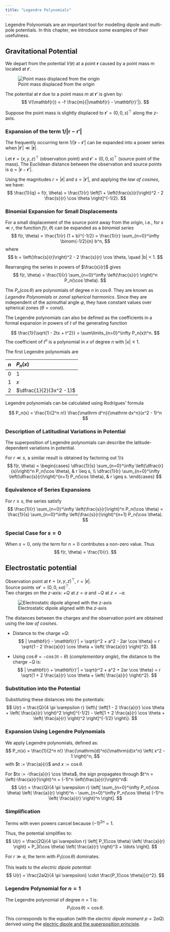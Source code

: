 ```yaml
---
title: "Legendre Polynomials"
---
```


Legendre Polynomials are an important tool for modelling dipole and multi-pole potentials. In this chapter, we introduce some examples of their usefulness.

## Gravitational Potential


We depart from the potential $V(\mathbf r)$ at a point $\mathbf{r}$ caused by a point mass $m$ located at $\mathbf{r}'$.

![Point mass displaced from the origin](images/Gravitationspotential.excalidraw.svg){#fig-grav-legendre}

The potential at $\mathbf{r}$ due to a point mass $m$ at $\mathbf{r}'$ is given by:
$$
V(\mathbf{r}) = -f \frac{m}{|\mathbf{r} - \mathbf{r}'|}.
$$

Suppose the point mass is slightly displaced to $\mathbf{r}' = (0, 0, s)^\top$ along the $z$-axis.


### Expansion of the term $1/|\mathbf{r} - \mathbf{r}'|$
The frequently occurring term $1/|\mathbf{r} - \mathbf{r}'|$  can be expanded into a power series when $|\mathbf{r}'| \ll |\mathbf{r}|$.

Let $\mathbf{r} = (x, y, z)^\top$ (observation point) and $\mathbf{r}' = (0, 0, s)^\top$ (source point of the mass). The Euclidean distance between the observation and source points is $q = |\mathbf{r} - \mathbf{r}'|$.

Using the magnitudes $r = |\mathbf{r}|$ and $s = |\mathbf{r}'|$, and applying the _law of cosines_, we have:
$$
\frac{1}{q} = f(r, \theta) = \frac{1}{r} \left[1 + \left(\frac{s}{r}\right)^2 - 2 \frac{s}{r} \cos \theta \right]^{-1/2}.
$$


### Binomial Expansion for Small Displacements
For a small displacement of the source point away from the origin, i.e., for $s \ll r$, the function $f(r, \theta)$ can be expanded as a *binomial series*
$$
f(r, \theta) = \frac{1}{r} (1 + b)^{-1/2} = \frac{1}{r} \sum_{n=0}^\infty \binom{-1/2}{n} b^n,
$$
where
$$
b = \left(\frac{s}{r}\right)^2 - 2 \frac{s}{r} \cos \theta, \quad |b| < 1.
$$

Rearranging the series in powers of $\frac{s}{r}$ gives
$$
f(r, \theta) = \frac{1}{r} \sum_{n=0}^\infty \left(\frac{s}{r} \right)^n P_n(\cos \theta).
$$

The $P_n(\cos \theta)$ are polynomials of degree $n$ in $\cos \theta$. They are known as _Legendre Polynomials_ or _zonal spherical harmonics_.
Since they are independent of the azimuthal angle $\varphi$, they have constant values over spherical zones ($\theta = \text{const}$).

::: {.callout-note title="Legendre polynomials"}
The Legendre polynomials can also be defined as the coefficients in a formal expansion in powers of 
$t$ of the generating function

$$
\frac{1}{\sqrt{1 - 2tx + t^2}} = \sum\limits_{n=0}^\infty
P_n(x)t^n.
$$
The coefficient of $t^n$ is a polynomial in $x$ of degree $n$ with $|x| \le 1$.

The first Legendre polynomials are

| $n$ | $P_n(x)$                |
| --- |:---------------------- |
| $0$ | $1$                     |
| $1$ | $x$                     |
| $2$ | $\dfrac{1}{2}(3x^2 -1)$ |

Legendre polynomials can be calculated using Rodrigues' formula

$$
P_n(x) = \frac{1}{2^n n!} \frac{\mathrm d^n}{\mathrm dx^n}(x^2 - 1)^n
$$

:::


### Description of Latitudinal Variations in Potential
The superposition of Legendre polynomials can describe the latitude-dependent variations in potential.

For $r \ll s$, a similar result is obtained by factoring out $1/s$
$$
f(r, \theta) =
\begin{cases}
\dfrac{1}{s} \sum_{n=0}^\infty \left(\dfrac{r}{s}\right)^n P_n(\cos \theta), & r \leq s, \\
\dfrac{1}{r} \sum_{n=0}^\infty \left(\dfrac{s}{r}\right)^{n+1} P_n(\cos \theta), & r \geq s.
\end{cases}
$$


### Equivalence of Series Expansions
For $r \geq s$, the series satisfy
$$
\frac{1}{r} \sum_{n=0}^\infty \left(\frac{s}{r}\right)^n P_n(\cos \theta) = \frac{1}{s} \sum_{n=0}^\infty \left(\frac{s}{r}\right)^{n+1} P_n(\cos \theta).
$$


### Special Case for $s = 0$
When $s = 0$, only the term for $n = 0$ contributes a non-zero value. Thus
$$
f(r, \theta) = \frac{1}{r}.
$$

## Electrostatic potential


Observation point at $\mathbf{r} = (x, y, z)^\top$, $r = |\mathbf{r}|$.  
Source points $\pm \mathbf{r}' = (0, 0, \pm a)^\top$.  
Two charges on the $z$-axis: $+Q$ at $z = a$ and $-Q$ at $z = -a$.  

![Electrostatic dipole aligned with the $z$-axis](images/electric-dipole-legendre.excalidraw.svg){#fig-electric-dipole-legendre}

The distances between the charges and the observation point are obtained using the _law of cosines_.

- Distance to the charge $+Q$:
$$
| \mathbf{r} - \mathbf{r}'| = \sqrt{r^2 + a^2 - 2ar \cos \theta}
= r \sqrt{1 - 2 \frac{a}{r} \cos \theta + \left( \frac{a}{r} \right)^2}.
$$

- Using $\cos \theta = -\cos(\pi - \theta)$ (_complementary angle_), the distance to the charge $-Q$ is:
$$
| \mathbf{r} + \mathbf{r}'| = \sqrt{r^2 + a^2 + 2ar \cos \theta}
= r \sqrt{1 + 2 \frac{a}{r} \cos \theta + \left( \frac{a}{r} \right)^2}.
$$

### Substitution into the Potential

Substituting these distances into the potentials:
$$
U(r) = \frac{Q}{4 \pi \varepsilon r}
\left\{
\left[1 - 2 \frac{a}{r} \cos \theta + \left( \frac{a}{r} \right)^2
\right]^{-1/2} -
\left[1 + 2 \frac{a}{r} \cos \theta + \left( \frac{a}{r} \right)^2
\right]^{-1/2}
\right\}.
$$

### Expansion Using Legendre Polynomials

We apply Legendre polynomials, defined as:
$$
P_n(x) = \frac{1}{2^n n!} \frac{\mathrm{d}^n}{\mathrm{d}x^n} \left( x^2 - 1 \right)^n,
$$
with $t := \frac{a}{r}$ and $x := \cos \theta$.  

For $tx := -\frac{a}{r} \cos \theta$, the sign propagates through $t^n = \left(-\frac{a}{r}\right)^n = (-1)^n \left(\frac{a}{r}\right)^n$:
$$
U(r) = \frac{Q}{4 \pi \varepsilon r}
\left[
\sum_{n=0}^\infty P_n(\cos \theta) \left( \frac{a}{r} \right)^n -
\sum_{n=0}^\infty P_n(\cos \theta) (-1)^n \left( \frac{a}{r} \right)^n
\right].
$$

### Simplification

Terms with even powers cancel because $(-1)^{2n} = 1$.

Thus, the potential simplifies to:
$$
U(r) = \frac{2Q}{4 \pi \varepsilon r}
\left[
P_1(\cos \theta) \left( \frac{a}{r} \right) +
P_3(\cos \theta) \left( \frac{a}{r} \right)^3 + \ldots
\right].
$$

For $r \gg a$, the term with $P_1(\cos \theta)$ dominates.  

This leads to the _electric dipole potential_:
$$
U(r) = \frac{2aQ}{4 \pi \varepsilon}
\cdot
\frac{P_1(\cos \theta)}{r^2}.
$$

### Legendre Polynomial for $n = 1$

The Legendre polynomial of degree $n=1$ is:
$$
P_1(\cos \theta) = \cos \theta.
$$



This corresponds to the equation (with the _electric dipole moment_ $p = 2aQ$) derived using the  [electric dipole and the superposition principle](electricaldipole.qmd).